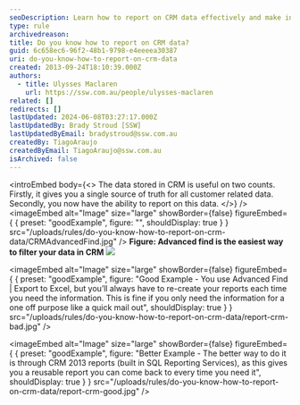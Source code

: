 ```yaml
---
seoDescription: Learn how to report on CRM data effectively and make informed decisions with actionable insights.
type: rule
archivedreason:
title: Do you know how to report on CRM data?
guid: 6c658ec6-96f2-48b1-9798-e4eeeea30387
uri: do-you-know-how-to-report-on-crm-data
created: 2013-09-24T18:10:39.000Z
authors:
  - title: Ulysses Maclaren
    url: https://ssw.com.au/people/ulysses-maclaren
related: []
redirects: []
lastUpdated: 2024-06-08T03:27:17.000Z
lastUpdatedBy: Brady Stroud [SSW]
lastUpdatedByEmail: bradystroud@ssw.com.au
createdBy: TiagoAraujo
createdByEmail: TiagoAraujo@ssw.com.au
isArchived: false
---
```


<introEmbed
  body={<>
The data stored in CRM is useful on two counts. Firstly, it gives you a single source of truth for all customer related data. Secondly, you now have the ability to report on this data.
  </>}
/>
<imageEmbed
  alt="Image"
  size="large"
  showBorder={false}
  figureEmbed={ {
    preset: "goodExample",
    figure: "",
    shouldDisplay: true
  } }
  src="/uploads/rules/do-you-know-how-to-report-on-crm-data/CRMAdvancedFind.jpg"
/>
**Figure: Advanced find is the easiest way to filter your data in CRM**
![](/uploads/rules/do-you-know-how-to-report-on-crm-data/report-crm-bad.jpg)

<imageEmbed
  alt="Image"
  size="large"
  showBorder={false}
  figureEmbed={ {
    preset: "goodExample",
    figure: "Good Example - You use Advanced Find | Export to Excel, but you’ll always have to re-create your reports each time you need the information. This is fine if you only need the information for a one off purpose like a quick mail out",
    shouldDisplay: true
  } }
  src="/uploads/rules/do-you-know-how-to-report-on-crm-data/report-crm-bad.jpg"
/>

<imageEmbed
  alt="Image"
  size="large"
  showBorder={false}
  figureEmbed={ {
    preset: "goodExample",
    figure: "Better Example - The better way to do it is through CRM 2013 reports (built in SQL Reporting Services), as this gives you a reusable report you can come back to every time you need it",
    shouldDisplay: true
  } }
  src="/uploads/rules/do-you-know-how-to-report-on-crm-data/report-crm-good.jpg"
/>
